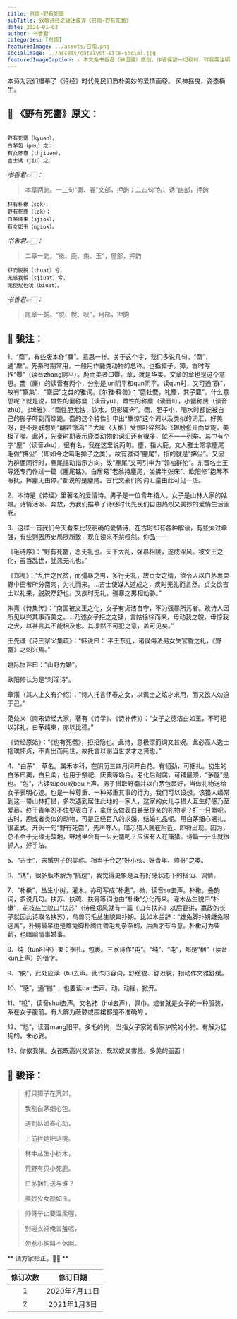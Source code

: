 ```yaml
---
title: 召南∘野有死麕
subTitle: 致敬诗经之骏注骏译《召南∘野有死麕》 
date: 2021-01-03 
author: 书香君
categories: [召南]
featuredImage: ../assets/召南.png
socialImage: ../assets/catalyst-site-social.jpg
featuredImageCaption: ⚠️️ 本文系书香君（钟国骏）原创，作者保留一切权利，转载需注明出处。
---
```


本诗为我们描摹了《诗经》时代先民们质朴美妙的爱情画卷。
风神摇曳，姿态横生。

## 🌼 《野有死麕》原文：
```

野有死麕（kyuən），
白茅包（peu）之；
有女怀春（thjiuən），
吉士诱（jiu）之。

```
*书香君👉🏻：* 

> 本章两韵。一三句“麕、春”文部，押韵；二四句“包、诱”幽部，押韵

```
林有朴樕（sok），
野有死鹿（lok）；
白茅纯束（sjiok），
有女如玉（ngiok）。

```
*书香君👉🏻：* 

> 二章一韵。“樕、鹿、束、玉”，屋部，押韵

```
舒而脱脱（thuat）兮，
无感我帨（sjiuat）兮，
无使尨也吠（biuat）。

```
*书香君👉🏻：* 

> 尾章一韵。“脱、帨、吠”，月部，押韵

## 🍁️ 骏注：

1、“麕”，有些版本作“麇”。意思一样。关于这个字，我们多说几句。“麕”，通“麇”。先秦时期常用，一般用作鹿类动物的总称。也指獐子。獐，古时写作“麞”（读音zhang阴平）。鹿而美者曰麞。章，就是华美。文章的章也是这个意思。麕（麇）的读音有两个，分别是jun阴平和qun阴平。读qun时，又可通“群”，故有“麇集”、“麇居”之类的雅词。《尔雅·释兽》：“麕牡麌，牝麜，其子麆”。什么意思呢？就是说，雄性的麕称麌（读音yu），雌性的称麜（读音li），小麕称麆（读音zhu）。《埤雅》：“麕性胆尤怯，饮水，见影辄奔”。麕，胆子小，喝水时都能被自己的影子吓到而惊跑。麕的这个特性引申出“麇惊”这个词以及类似的词汇，好美呀，是不是联想到“翩若惊鸿”？大雁（天鹅）受惊吓猝然起飞翅膀张开而盘旋，美极了喔。此外，先秦时期表示鹿类动物的词汇还有很多，就不一一列举。其中有个字“麈”（读音zhu），很有名，我在这里说两句。麈，指大鹿。文人雅士常拿麈尾毛做“拂尘”（即如今之鸡毛掸子之类），故有雅词“麈尾”，指的就是“拂尘”。又因为群鹿同行时，麈尾摇动指示方向，故“麈尾”又可引申为“领袖群伦”。东晋名士王导还专门作过一篇《麈尾铭》。白居易“老翁持麈尾，坐拂半张床”、欧阳修“抱琴不暇抚，挥麈无由停。”都说的是麈尾。古代文豪们的词汇量由此可见一斑。

2、本诗是《诗经》里著名的爱情诗。男子是一位青年猎人，女子是山林人家的姑娘。诗情活泼、奔放，为我们描摹了诗经时代先民们自由热烈又美妙的爱情生活画卷。

3、这样一首我们今天看来比较明确的爱情诗，在古时却有各种解读，有些太过牵强，有些则因历史局限所致，现在读来不禁哑然。你品——

《毛诗序》：“野有死麕，恶无礼也。天下大乱，强暴相陵，遂成淫风。被文王之化，虽当乱世，犹恶无礼也。”

《郑笺》：“乱世之民贫，而彊暴之男，多行无礼，故贞女之情，欲令人以白茅裹束野中田者所分麕肉，为礼而来。…吉士使媒人道成之，疾时无礼而言然。贞女欲吉士以礼来，脱脱然舒也。又疾时无礼，彊暴之男相劫胁。”

朱熹《诗集传》：“南国被文王之化，女子有贞洁自守，不为强暴所污者。故诗人因所见以兴其事而美之。…乃述女子拒之之辞，言姑徐徐而来，毋动我之帨，毋惊我之犬，以甚言其不能相及也。其凛然不可犯之意，盖可见矣。”

王先谦《诗三家义集疏》：“韩说曰：‘平王东迁，诸侯侮法男女失官昏之礼，《野麕》之刺兴焉。”

姚际恒评曰：“山野为婚”。

欧阳修认为是“刺淫诗”。

章潢（其人上文有介绍）：“诗人托言怀春之女，以讽士之炫才求用，而又欲人勿迫于己。”

范处义（南宋诗经大家，著有《诗学》、《诗补传》）：“女子之德洁白如玉，不可犯以非礼。白茅纯束，亦以比德。”

《诗经原始》：“《也有死麕》，拒招隐也。此诗，意极深而词又甚婉。此必高人逸士抱璞怀贞，不肯出而用世，故托言以谢当世求才之贤也。”

4、“白茅”，草名。属禾本科，在阴历三四月间开白花。有韧劲，可捆扎。初生的白茅曰荑，白且柔，也用于祭祀、庆典等场合。老化后耐腐，可铺屋顶，“茅屋”是也。“包”，古读如pou或bou上声。男子猎取野麕并以白茅包裹好，当做礼物送给女子表明心迹。也是一种尊重、一种郑重其事的行为。我们可以设想，该猎人经常到这一带山林打猎，多次遇到居住此地的一家人，这家的女儿与猎人互生好感乃至爱慕。终于青年忍不住要表白了，拿什么做表白甚至提亲的礼物呢？打一只麕吧。古时，鹿或者类似的动物，可是正经百八的求婚、结婚礼品呢。用白茅细心捆扎，很正式。开头一句“野有死麕”，先声夺人，暗示猎人就在附近、即将出现。因为，总不至于无缘无故地，野地里会有一只死麕吧？应该有人在捕猎。诗篇一开头就很抓人，好手法。

5、“吉士”，未婚男子的美称。相当于今之“好小伙、好青年、帅哥”之类。

6、“诱”，很多版本解为“挑逗”，我觉得更象是互有好感状态下的搭讪、调情。

7、“朴樕”，丛生小树，灌木。亦可写成“朴遬”。樕，读音su去声。朴樕，叠韵词，多说几句。扶苏、扶疏、扶胥等词也由“朴樕”分化而来。灌木丛生貌曰“朴樕”，花枝丛生貌曰“扶苏”（诗经郑风就有一篇《山有扶苏》以后要讲，嬴政的长子就因此诗取名扶苏），鸟兽羽毛丛生貌曰扑朔。比如木兰辞：“雄兔脚扑朔雌兔眼迷离”，扑朔最早也是雄兔脚扑腾而兽毛乱杂杂的，后面才有今意。朴樕可为柴薪，也暗喻情事婚事。

8、纯（tun阳平）束：捆扎，包裹。三家诗作“屯”。“纯”、“屯”，都是“稇”（读音kun上声）的借字。

9、“脱”，此处应读（tui去声。此作形容词，舒缓貌、舒迟貌，指动作文雅舒缓。

10、“感”，通“撼” ，也要读han去声。动，动摇，掀开。

11、“帨”，读音shui去声。又名袆（hui去声），佩巾。或者就是女子的一种服装，系在女子腹前。有人解为蔽膝或围裙都是不准确的 。

12、“尨”，读音mang阳平。多毛的狗，当指女子家的看家护院的小狗。有解为猛狗的，未必妥。

13、你侬我侬。女孩既高兴又紧张，既欢娱又害羞。多美的画面！

## 🍁️ 骏译：

> 打只獐子在荒郊，
> 
> 我割白茅细心包。
> 
> 遇到姑娘春心动，
> 
> 上前拦她把话挑。

> 林中丛生小树木，
> 
> 荒野有只小死鹿。
> 
> 白茅捆扎送与谁？
> 
> 美妙少女颜如玉。

> 帅哥举止要温柔喔，
> 
> 别碰衣裙俺害羞呢，
> 
> 勿惹小狗叫不休啊。

** 请方家指正。🙏🏻 **

| 修订次数      | 修订日期 | 
|   :----: |    :----:   | 
| 1    | 2020年7月11日       | 
| 2    | 2021年1月3日       | 
